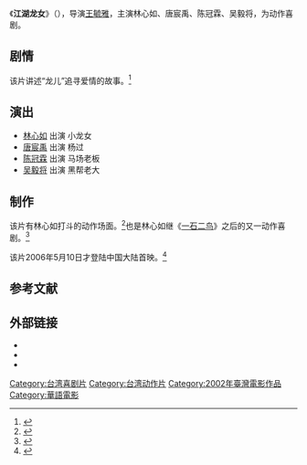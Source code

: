 {{电影信息框
| 片名     = 江湖龙女
| 电影原名 = ''{{lang|en|Dragon's Love}}''
| 图像     = Dragon's Love poster.jpg
| 图像说明 = 海报
| 导演     = [[王毓雅|王毓雅]]
| 监制     = 
| 制片     = 
| 编剧     = 
| 原著     = 
| 主演     = [[林心如|林心如]]<br>[[唐宸禹|唐宸禹]]<br>[[陈冠霖|陈冠霖]]<br>[[吴毅将|吴毅将]]
| 配乐     = 
| 摄影     = 
| 剪辑     = 
| 制片商   = 
| 发行商   = 
| 上映日期 = {{Film date|2002|||香港和台湾|2006|5|10|中国大陆}}
| 片长     = 90分钟
| 产地     = {{TWN}}
| 语言     = 普通话
| 预算     = 
| 票房     = 
| 前集     = 
| 续集     = 
}}
《'''江湖龙女'''》（{{lang-en|''Dragon's Love''}}），导演[[王毓雅|王毓雅]]，主演林心如、唐宸禹、陈冠霖、吴毅将，为动作喜剧。

==剧情==
该片讲述“龙儿”追寻爱情的故事。<ref>{{cite web|url=http://news.sohu.com/20070211/n248169110.shtml|title=《江湖龙女》|accessdate=2014-03-21|date=2007-02-11|work=搜狐|archive-date=2016-03-05|archive-url=https://web.archive.org/web/20160305075859/http://news.sohu.com/20070211/n248169110.shtml|dead-url=no}}</ref>

== 演出 ==
*[[林心如|林心如]] 出演 小龙女
*[[唐宸禹|唐宸禹]] 出演 杨过
*[[陈冠霖|陈冠霖]] 出演 马场老板
*[[吴毅将|吴毅将]] 出演 黑帮老大

== 制作 ==
该片有林心如打斗的动作场面。<ref>{{cite web |url=http://ent.enorth.com.cn/system/2006/05/10/001299652.shtml |title=林心如演《江湖龙女》 “弱女”变“打女”(图) |accessdate=2014-03-21 |date=2006-05-10 |work=北方网 |archive-date=2016-03-04 |archive-url=https://web.archive.org/web/20160304113808/http://ent.enorth.com.cn/system/2006/05/10/001299652.shtml |dead-url=no }}</ref>也是林心如继《[[一石二鸟|一石二鸟]]》之后的又一动作喜剧。<ref>{{cite web |url=http://ent.sina.com.cn/m/c/2006-04-20/20341056875.html |title=林心如TAE新片演绎现代版“杨过与小龙女”(图) |date=2006-04-20 |accessdate=2014-03-21 |work=新浪 |archive-date=2006-05-16 |archive-url=https://web.archive.org/web/20060516114817/http://ent.sina.com.cn/m/c/2006-04-20/20341056875.html |dead-url=no }}</ref>

该片2006年5月10日才登陆中国大陆首映。<ref>{{cite web |url=http://ent.sina.com.cn/x/2006-05-09/06281075918.html |title=林心如亮相《江湖龙女》 |accessdate=2014-03-21 |date=2006-05-09 |work=新浪 |archive-date=2016-03-04 |archive-url=https://web.archive.org/web/20160304102443/http://ent.sina.com.cn/x/2006-05-09/06281075918.html |dead-url=no }}</ref>

==参考文献==
{{reflist}}

== 外部链接==
* {{imdb title|0259287}}
* {{hkmdb title|13047}}
* {{douban}}

{{DEFAULTSORT:Jiang江湖}}
[[Category:台湾喜剧片|Category:台湾喜剧片]]
[[Category:台湾动作片|Category:台湾动作片]]
[[Category:2002年臺灣電影作品|Category:2002年臺灣電影作品]]
[[Category:華語電影|Category:華語電影]]